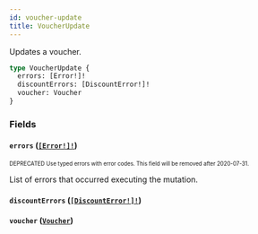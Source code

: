 ```yaml
---
id: voucher-update
title: VoucherUpdate
---
```


Updates a voucher.

```graphql
type VoucherUpdate {
  errors: [Error!]!
  discountErrors: [DiscountError!]!
  voucher: Voucher
}
```

### Fields

#### `errors` ([`[Error!]!`](/api-reference/objects/error.mdx))

<sub><sup><span className="deprecatedTag">DEPRECATED</span> Use typed errors with error codes. This field will be removed after 2020-07-31.</sup></sub>

List of errors that occurred executing the mutation.

#### `discountErrors` ([`[DiscountError!]!`](/api-reference/objects/discount-error.mdx))

#### `voucher` ([`Voucher`](/api-reference/objects/voucher.mdx))
